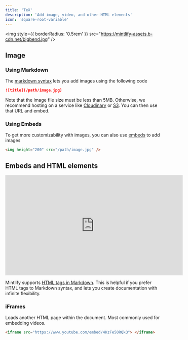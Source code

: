 ```yaml
---
title: 'TeX'
description: 'Add image, video, and other HTML elements'
icon: 'square-root-variable'
---
```


<img
    style={{ borderRadius: '0.5rem' }}
    src="https://mintlify-assets.b-cdn.net/bigbend.jpg"
/>

## Image

### Using Markdown

The [markdown syntax](https://www.markdownguide.org/basic-syntax/#images) lets
you add images using the following code

```md
![title](/path/image.jpg)
```

Note that the image file size must be less than 5MB. Otherwise, we recommend
hosting on a service like [Cloudinary](https://cloudinary.com/) or
[S3](https://aws.amazon.com/s3/). You can then use that URL and embed.

### Using Embeds

To get more customizability with images, you can also use
[embeds](/writing-content/embed) to add images

```html
<img height="200" src="/path/image.jpg" />
```

## Embeds and HTML elements

<iframe
    width="560"
    height="315"
    src="https://www.youtube.com/embed/4KzFe50RQkQ"
    title="YouTube video player"
    frameBorder="0"
    allow="accelerometer; autoplay; clipboard-write; encrypted-media; gyroscope; picture-in-picture"
    allowFullScreen
    style={{ width: '100%', borderRadius: '0.5rem' }}
></iframe>

<br />

<Tip>

Mintlify supports
[HTML tags in Markdown](https://www.markdownguide.org/basic-syntax/#html). This
is helpful if you prefer HTML tags to Markdown syntax, and lets you create
documentation with infinite flexibility.

</Tip>

### iFrames

Loads another HTML page within the document. Most commonly used for embedding
videos.

```html
<iframe src="https://www.youtube.com/embed/4KzFe50RQkQ"> </iframe>
```
